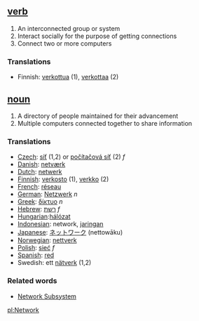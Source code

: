 ==[[verb]]==
# An interconnected group or system
# Interact socially for the purpose of getting connections
# Connect two or more computers

===Translations===
*Finnish: [[verkottua]] (1), [[verkottaa]] (2)

==[[noun]]==
# A directory of people maintained for their advancement
# Multiple computers connected together to share information
===Translations===

*[[Czech]]: [[síť]] (1,2) or [[počítačová síť]] (2) ''f''
*[[Danish]]: [[netværk]]
*[[Dutch]]: [[netwerk]]
*[[Finnish]]: [[verkosto]] (1), [[verkko]] (2)
*[[French]]: [[réseau]]
*[[German]]: [[Netzwerk]] ''n''
*[[Greek]]: [[δίκτυο]] ''n''
*[[Hebrew]]: [[רשת]] ''f''
*[[Hungarian]]:[[hálózat]]
*[[Indonesian]]: network, [[jaring]]an
*[[Japanese]]: [[ネットワーク]] (nettowāku)
*[[Norwegian]]: [[nettverk]]
*[[Polish]]: [[sieć]] ''f''
*[[Spanish]]: [[red]]
*Swedish: ett [[nätverk]] (1,2)

===Related words===

*[[Network Subsystem]]

[[pl:Network]]